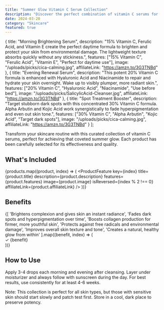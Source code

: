 ```yaml
---
title: "Summer Glow Vitamin C Serum Collection"
description: "Discover the perfect combination of vitamin C serums for that enviable summer glow. These carefully selected products will brighten, protect, and transform your skin."
date: 2024-03-20
category: "Skincare"
featured: true
---
```



  {
    title: "Morning Brightening Serum",
    description: "15% Vitamin C, Ferulic Acid, and Vitamin E create the perfect daytime formula to brighten and protect your skin from environmental damage. The lightweight texture absorbs quickly without any stickiness.",
    features: ["15% Vitamin C", "Ferulic Acid", "Vitamin E", "Perfect for daytime use"],
    image: "/uploads/picks/cica-calming.jpg",
    affiliateLink: "https://amzn.to/3G3TNBd"
  },
  {
    title: "Evening Renewal Serum",
    description: "This potent 20% Vitamin C formula is enhanced with Hyaluronic Acid and Niacinamide to repair and hydrate your skin overnight. Wake up to visibly plumper, more radiant skin.",
    features: ["20% Vitamin C", "Hyaluronic Acid", "Niacinamide", "Use before bed"],
    image: "/uploads/picks/SalicylicAcid-Cleanser.jpg",
    affiliateLink: "https://amzn.to/3G3TNBd"
  },
  {
    title: "Spot Treatment Booster",
    description: "Target stubborn dark spots with this concentrated 30% Vitamin C formula. Alpha Arbutin and Kojic Acid work synergistically to fade hyperpigmentation and even out skin tone.",
    features: ["30% Vitamin C", "Alpha Arbutin", "Kojic Acid", "Target dark spots"],
    image: "/uploads/picks/cica-calming.jpg",
    affiliateLink: "https://amzn.to/3G3TNBd"
  }
];

Transform your skincare routine with this curated collection of vitamin C serums, perfect for achieving that coveted summer glow. Each product has been carefully selected for its effectiveness and quality.

## What's Included

{products.map((product, index) => (
  <ProductFeature 
    key={index}
    title={product.title}
    description={product.description}
    features={product.features}
    image={product.image}
    isReversed={index % 2 !== 0}
    affiliateLink={product.affiliateLink}
  />
))}

## Benefits

<div className="grid grid-cols-1 md:grid-cols-2 lg:grid-cols-3 gap-6">
  {[
    'Brightens complexion and gives skin an instant radiance',
    'Fades dark spots and hyperpigmentation over time',
    'Boosts collagen production for firmer, more youthful skin',
    'Protects against free radicals and environmental damage',
    'Improves overall skin texture and tone',
    'Creates a natural, healthy glow from within'
  ].map((benefit, index) => (
    <div key={index} className="bg-white p-6 rounded-lg shadow-sm">
      <div className="flex items-start">
        <span className="text-espresso mr-3 text-xl">✓</span>
        <span className="text-bronze">{benefit}</span>
      </div>
    </div>
  ))}
</div>

## How to Use

Apply 3-4 drops each morning and evening after cleansing. Layer under moisturizer and always follow with sunscreen during the day. For best results, use consistently for at least 4-6 weeks.

<div className="bg-espresso/10 p-6 rounded-lg mt-4 text-center">
  <p className="text-espresso italic">Note: This collection is perfect for all skin types, but those with sensitive skin should start slowly and patch test first. Store in a cool, dark place to preserve potency.</p>
</div> 